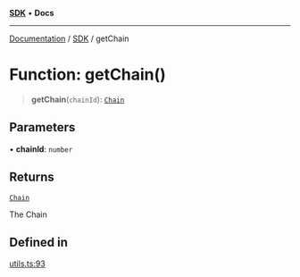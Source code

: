 [**SDK**](../index.mdx) • **Docs**

***

[Documentation](../../index.mdx) / [SDK](../README.mdx) / getChain

# Function: getChain()

> **getChain**(`chainId`): [`Chain`](../type-aliases/Chain.mdx)

## Parameters

• **chainId**: `number`

## Returns

[`Chain`](../type-aliases/Chain.mdx)

The Chain

## Defined in

[utils.ts:93](https://github.com/monerium/js-monorepo/blob/1f07b3662d18c631941e215c70068d205e95c304/packages/sdk/src/utils.ts#L93)
